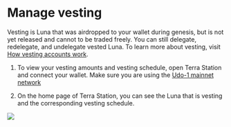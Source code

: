 # Manage vesting

Vesting is Luna that was airdropped to your wallet during genesis, but is not yet released and cannot to be traded freely. You can still delegate, redelegate, and undelegate vested Luna. To learn more about vesting, visit [How vesting accounts work](../../develop/vesting.mdx).

1. To view your vesting amounts and vesting schedule, open Terra Station and connect your wallet. Make sure you are using the [Udo-1 mainnet network](./networks.mdx)

2. On the home page of Terra Station, you can see the Luna that is vesting and the corresponding vesting schedule.

<img className="readme-img-lg" src="/img/screens/vesting.png" />
